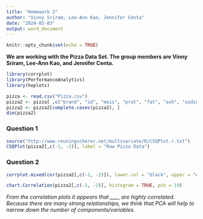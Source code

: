---
title: "Homework 2"
author: "Vinny Sriram, Lee-Ann Kao, Jennifer Centa"
date: "2024-02-03"
output: word_document
---

```{r setup, include=FALSE}
knitr::opts_chunk$set(echo = TRUE)
```

**We are working with the Pizza Data Set. The group members are Vinny Sriram, Lee-Ann Kao, and Jennifer Centa.**

```{r}
library(corrplot)
library(PerformanceAnalytics)
library(heplots)

pizza <- read.csv("Pizza.csv")
pizza2 <- pizza[ ,c("brand", "id", "mois", "prot", "fat", "ash", "sodium", "carb", "cal")]
pizza2 <- pizza2[complete.cases(pizza2), ]
dim(pizza2)
```

### Question 1

```{r}
source("http://www.reuningscherer.net/multivariate/R/CSQPlot.r.txt")
CSQPlot(pizza2[,c(-1, -2)], label = "Raw Pizza Data")
```

### Question 2

```{r}
corrplot.mixed(cor(pizza2[,c(-1, -2)]), lower.col = "black", upper = "ellipse", tl.col = "black", number.cex = .7, order = "hclust", tl.pos = "lt", tl.cex = .7)

chart.Correlation(pizza2[,c(-1, -2)], histogram = TRUE, pch = 19)
```

*From the correlation plots it appears that ____ are highly correlated. Because there are many strong relationships, we think that PCA will help to narrow down the number of components/variables.*


